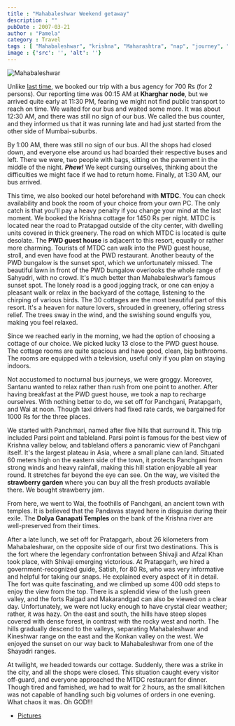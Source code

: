```yaml
---
title : "Mahabaleshwar Weekend getaway"
description : ""
pubDate : 2007-03-21
author : "Pamela"
category : Travel
tags : [ "Mahabaleshwar", "krishna", "Maharashtra", "nap", "journey", "taxi", "food", "road", "Shivaji", "mumbai", "transport", "car", "weekend", "rain",]
image : {'src': '', 'alt': ''}
---
```


<Image src={pic1} alt="Mahabaleshwar"/>

Unlike [last time](/blog/2007-02-18-a-day-break-harihareshwar/), we booked our trip with a bus agency for 700 Rs (for 2 persons). Our reporting time was 00:15 AM at **Kharghar node**, but we arrived quite early at 11:30 PM, fearing we might not find public transport to reach on time. We waited for our bus and waited some more. It was about 12:30 AM, and there was still no sign of our bus. We called the bus counter, and they informed us that it was running late and had just started from the other side of Mumbai-suburbs.

By 1:00 AM, there was still no sign of our bus. All the shops had closed down, and everyone else around us had boarded their respective buses and left. There we were, two people with bags, sitting on the pavement in the middle of the night. ***Phew!*** We kept cursing ourselves, thinking about the difficulties we might face if we had to return home. Finally, at 1:30 AM, our bus arrived.


This time, we also booked our hotel beforehand with **MTDC**. You can check availability and book the room of your choice from your own PC. The only catch is that you'll pay a heavy penalty if you change your mind at the last moment. We booked the Krishna cottage for 1450 Rs per night. MTDC is located near the road to Pratapgad outside of the city center, with dwelling units covered in thick greenery. The road on which MTDC is located is quite desolate. The **PWD guest house** is adjacent to this resort, equally or rather more charming. Tourists of MTDC can walk into the PWD guest house, stroll, and even have food at the PWD restaurant. Another beauty of the PWD bungalow is the sunset spot, which we unfortunately missed. The beautiful lawn in front of the PWD bungalow overlooks the whole range of Sahyadri, with no crowd. It's much better than Mahabaleshwar’s famous sunset spot. The lonely road is a good jogging track, or one can enjoy a pleasant walk or relax in the backyard of the cottage, listening to the chirping of various birds. The 30 cottages are the most beautiful part of this resort. It's a heaven for nature lovers, shrouded in greenery, offering stress relief. The trees sway in the wind, and the swishing sound engulfs you, making you feel relaxed.

Since we reached early in the morning, we had the option of choosing a cottage of our choice. We picked lucky 13 close to the PWD guest house. The cottage rooms are quite spacious and have good, clean, big bathrooms. The rooms are equipped with a television, useful only if you plan on staying indoors.

Not accustomed to nocturnal bus journeys, we were groggy. Moreover, Santanu wanted to relax rather than rush from one point to another. After having breakfast at the PWD guest house, we took a nap to recharge ourselves. With nothing better to do, we set off for Panchgani, Pratapgarh, and Wai at noon. Though taxi drivers had fixed rate cards, we bargained for 1000 Rs for the three places.

We started with Panchmari, named after five hills that surround it. This trip included Parsi point and tableland. Parsi point is famous for the best view of Krishna valley below, and tableland offers a panoramic view of Panchgani itself. It's the largest plateau in Asia, where a small plane can land. Situated 60 meters high on the eastern side of the town, it protects Panchgani from strong winds and heavy rainfall, making this hill station enjoyable all year round. It stretches far beyond the eye can see. On the way, we visited the **strawberry garden** where you can buy all the fresh products available there. We bought strawberry jam.

From here, we went to Wai, the foothills of Panchgani, an ancient town with temples. It is believed that the Pandavas stayed here in disguise during their exile. The **Dolya Ganapati Temples** on the bank of the Krishna river are well-preserved from their times.

After a late lunch, we set off for Pratapgarh, about 26 kilometers from Mahabaleshwar, on the opposite side of our first two destinations. This is the fort where the legendary confrontation between Shivaji and Afzal Khan took place, with Shivaji emerging victorious. At Pratapgarh, we hired a government-recognized guide, Satish, for 80 Rs, who was very informative and helpful for taking our snaps. He explained every aspect of it in detail. The fort was quite fascinating, and we climbed up some 400 odd steps to enjoy the view from the top. There is a splendid view of the lush green valley, and the forts Raigad and Makarandgad can also be viewed on a clear day. Unfortunately, we were not lucky enough to have crystal clear weather; rather, it was hazy. On the east and south, the hills have steep slopes covered with dense forest, in contrast with the rocky west and north. The hills gradually descend to the valleys, separating Mahabaleshwar and Kineshwar range on the east and the Konkan valley on the west. We enjoyed the sunset on our way back to Mahabaleshwar from one of the Shayadri ranges.

At twilight, we headed towards our cottage. Suddenly, there was a strike in the city, and all the shops were closed. This situation caught every visitor off-guard, and everyone approached the MTDC restaurant for dinner. Though tired and famished, we had to wait for 2 hours, as the small kitchen was not capable of handling such big volumes of orders in one evening. What chaos it was. Oh GOD!!!

- [Pictures](https://www.flickr.com/photos/santm/albums/72157638402714434/)